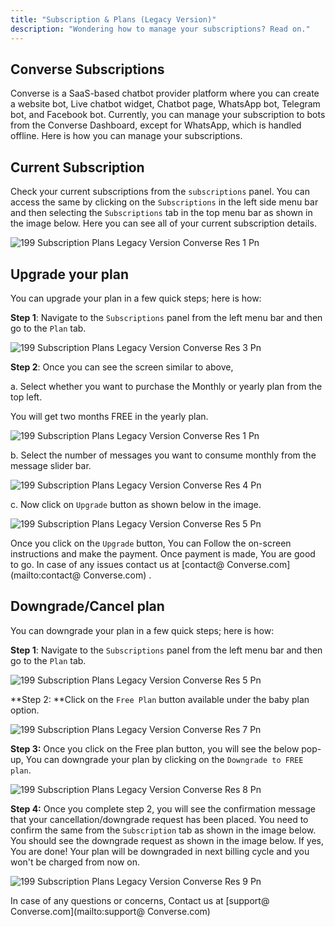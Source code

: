 ```yaml
---
title: "Subscription & Plans (Legacy Version)"
description: "Wondering how to manage your subscriptions? Read on."
---
```


## Converse Subscriptions

Converse is a SaaS-based chatbot provider platform where you can create a website bot, Live chatbot widget, Chatbot page, WhatsApp bot, Telegram bot, and Facebook bot. Currently, you can manage your subscription to bots from the  Converse Dashboard, except for WhatsApp, which is handled offline. Here is how you can manage your subscriptions.

## **Current Subscription**

Check your current subscriptions from the `subscriptions` panel. You can access the same by clicking on the `Subscriptions` in the left side menu bar and then selecting the `Subscriptions` tab in the top menu bar as shown in the image below. Here you can see all of your current subscription details.

![199 Subscription Plans Legacy Version  Converse Res 1 Pn](/images/how-botpenguin-works/subscription-legacy/199.subscription__plans_legacy_version__Converse_res-2.png)

## **Upgrade your plan**

You can upgrade your plan in a few quick steps; here is how:

**Step 1**: Navigate to the `Subscriptions` panel from the left menu bar and then go to the `Plan` tab.

![199 Subscription Plans Legacy Version  Converse Res 3 Pn](/images/how-botpenguin-works/subscription-legacy/199.subscription__plans_legacy_version__Converse_res-3.png)

**Step 2**: Once you can see the screen similar to above,

a. Select whether you want to purchase the Monthly or yearly plan from the top left.

<Check>
  You will get two months FREE in the yearly plan.
</Check>

![199 Subscription Plans Legacy Version  Converse Res 1 Pn](/images/how-botpenguin-works/subscription-legacy/199.subscription__plans_legacy_version__Converse_res-1.png)

b. Select the number of messages you want to consume monthly from the message slider bar.

![199 Subscription Plans Legacy Version  Converse Res 4 Pn](/images/how-botpenguin-works/subscription-legacy/199.subscription__plans_legacy_version__Converse_res-4.png)

c. Now click on `Upgrade` button as shown below in the image.

![199 Subscription Plans Legacy Version  Converse Res 5 Pn](/images/how-botpenguin-works/subscription-legacy/199.subscription__plans_legacy_version__Converse_res-5.png)

Once you click on the `Upgrade` button, You can Follow the on-screen instructions and make the payment. Once payment is made, You are good to go. In case of any issues contact us at [contact@ Converse.com](mailto:contact@ Converse.com) .

## **Downgrade/Cancel plan**

You can downgrade your plan in a few quick steps; here is how:

**Step 1**: Navigate to the `Subscriptions` panel from the left menu bar and then go to the `Plan` tab.

![199 Subscription Plans Legacy Version  Converse Res 5 Pn](/images/how-botpenguin-works/subscription-legacy/199.subscription__plans_legacy_version__Converse_res-6.png)

\*\*Step 2: \*\*Click on the `Free Plan` button available under the baby plan option.

![199 Subscription Plans Legacy Version  Converse Res 7 Pn](/images/how-botpenguin-works/subscription-legacy/199.subscription__plans_legacy_version__Converse_res-7.png)

**Step 3:** Once you click on the Free plan button, you will see the below pop-up, You can downgrade your plan by clicking on the `Downgrade to FREE plan`.

![199 Subscription Plans Legacy Version  Converse Res 8 Pn](/images/how-botpenguin-works/subscription-legacy/199.subscription__plans_legacy_version__Converse_res-8.png)

**Step 4:** Once you complete step 2, you will see the confirmation message that your cancellation/downgrade request has been placed. You need to confirm the same from the `Subscription` tab as shown in the image below. You should see the downgrade request as shown in the image below. If yes, You are done\! Your plan will be downgraded in next billing cycle and you won't be charged from now on.

![199 Subscription Plans Legacy Version  Converse Res 9 Pn](/images/how-botpenguin-works/subscription-legacy/199.subscription__plans_legacy_version__Converse_res-9.png)

<Info>
  In case of any questions or concerns, Contact us at  [support@ Converse.com](mailto:support@ Converse.com)
</Info>